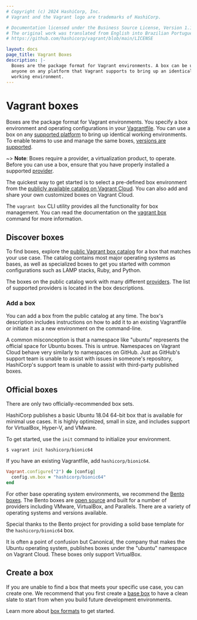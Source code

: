 ```yaml
---
# Copyright (c) 2024 HashiCorp, Inc.
# Vagrant and the Vagrant logo are trademarks of HashiCorp.

# Documentation licensed under the Business Source License, Version 1.1.
# The original work was translated from English into Brazilian Portuguese.
# https://github.com/hashicorp/vagrant/blob/main/LICENSE

layout: docs
page_title: Vagrant Boxes
description: |-
  Boxes are the package format for Vagrant environments. A box can be used by
  anyone on any platform that Vagrant supports to bring up an identical
  working environment.
---
```


# Vagrant boxes

Boxes are the package format for Vagrant environments. You specify a box environment and operating configurations in your [Vagrantfile](/vagrant/docs/vagrantfile). You can use a box on any [supported platform](/vagrant/downloads) to bring up identical working environments. To enable teams to use and manage the same boxes, [versions are supported](/vagrant/docs/boxes/versioning).

~> **Note**: Boxes require a provider, a virtualization product, to operate. Before you can use a box,
ensure that you have properly installed a supported [provider](/vagrant/docs/providers).

The quickest way to get started is to select a pre-defined box environment from the
[publicly available catalog on Vagrant Cloud](https://vagrantcloud.com/boxes/search).
You can also add and share your own customized boxes on Vagrant Cloud.

The `vagrant box` CLI utility provides all the functionality for box management. You can read the documentation on the [vagrant box](/vagrant/docs/cli/box)
command for more information.

## Discover boxes

To find boxes, explore the
[public Vagrant box catalog](https://vagrantcloud.com/boxes/search)
for a box that matches your use case. The catalog contains most major operating
systems as bases, as well as specialized boxes to get you started with common
configurations such as LAMP stacks, Ruby, and Python.

The boxes on the public catalog work with many different
[providers](/vagrant/docs/providers/). The list of supported providers is located in the box descriptions.

### Add a box

You can add a box from the public catalog at any time. The box's description includes instructions
on how to add it to an existing Vagrantfile or initiate it as a new environment on the command-line.

A common misconception is
that a namespace like "ubuntu" represents the official space for Ubuntu boxes.
This is untrue. Namespaces on Vagrant Cloud behave very similarly to namespaces on
GitHub. Just as GitHub's support team is unable to assist with
issues in someone's repository, HashiCorp's support team is unable to assist
with third-party published boxes.

## Official boxes

There are only two officially-recommended box sets.

HashiCorp publishes a basic Ubuntu 18.04 64-bit box that is available for minimal use cases. It is highly optimized, small in size, and includes support for VirtualBox, Hyper-V, and VMware.

To get started, use the `init` command to initialize your environment.

```shell-session
$ vagrant init hashicorp/bionic64
```

If you have an existing Vagrantfile, add `hashicorp/bionic64`.

```ruby
Vagrant.configure("2") do |config|
  config.vm.box = "hashicorp/bionic64"
end
```

For other base operating system environments, we recommend the [Bento boxes](https://vagrantcloud.com/bento). The Bento boxes are [open source](https://github.com/chef/bento) and built for a number of providers including VMware, VirtualBox, and Parallels. There are a variety of operating systems and versions available.

Special thanks to the Bento project for providing a solid base template for the `hashicorp/bionic64` box.

It is often a point of confusion but Canonical, the company that makes the Ubuntu operating system, publishes boxes under the "ubuntu" namespace on Vagrant Cloud. These boxes only support VirtualBox.

## Create a box

If you are unable to find a box that meets your specific use case, you can create one. We recommend that you first create a [base box](/vagrant/docs/boxes/base) to have a clean slate to start from when you build future development environments.

Learn more about [box formats](/vagrant/docs/boxes/format) to get started.

